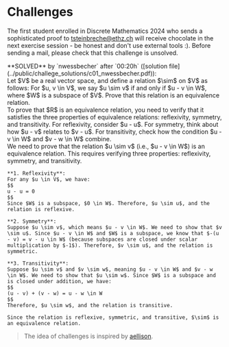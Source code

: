 
# Challenges

The first student enrolled in Discrete Mathematics 2024 who sends a sophisticated proof to [tsteinbreche@ethz.ch](mailto:tsteinbreche@ethz.ch) will receive chocolate in the next exercise session - be honest and don't use external tools :). 
Before sending a mail, please check that this challenge is unsolved.

<Callout type='info' emoji="🔓">
**SOLVED** by `nwessbecher` after `00:20h` ([solution file](../public/challege_solutions/c01_nwessbecher.pdf)):
<Problem title="Equivalence Relation on Vector Spaces" source="Tobias Steinbrecher">
  <div label="question">
    Let $V$ be a real vector space, and define a relation $\sim$ on $V$ as follows: For $u, v \in V$, we say $u \sim v$ if and only if $u - v \in W$, where $W$ is a subspace of $V$. Prove that this relation is an equivalence relation.
  </div>
  <div label="hint">
    To prove that $R$ is an equivalence relation, you need to verify that it satisfies the three properties of equivalence relations: reflexivity, symmetry, and transitivity. For reflexivity, consider $u - u$. For symmetry, think about how $u - v$ relates to $v - u$. For transitivity, check how the condition $u - v \in W$ and $v - w \in W$ combine.
  </div>
  <div label="answer">
    We need to prove that the relation $u \sim v$ (i.e., $u - v \in W$) is an equivalence relation. This requires verifying three properties: reflexivity, symmetry, and transitivity.

    **1. Reflexivity**:  
    For any $u \in V$, we have:
    $$
    u - u = 0
    $$
    Since $W$ is a subspace, $0 \in W$. Therefore, $u \sim u$, and the relation is reflexive.

    **2. Symmetry**:  
    Suppose $u \sim v$, which means $u - v \in W$. We need to show that $v \sim u$. Since $u - v \in W$ and $W$ is a subspace, we know that $-(u - v) = v - u \in W$ (because subspaces are closed under scalar multiplication by $-1$). Therefore, $v \sim u$, and the relation is symmetric.

    **3. Transitivity**:  
    Suppose $u \sim v$ and $v \sim w$, meaning $u - v \in W$ and $v - w \in W$. We need to show that $u \sim w$. Since $W$ is a subspace and is closed under addition, we have:
    $$
    (u - v) + (v - w) = u - w \in W
    $$
    Therefore, $u \sim w$, and the relation is transitive.

    Since the relation is reflexive, symmetric, and transitive, $\sim$ is an equivalence relation.
  </div>
</Problem>
</Callout>


> The idea of challenges is inspired by [aellison](https://n.ethz.ch/~aellison/dm2022/).


